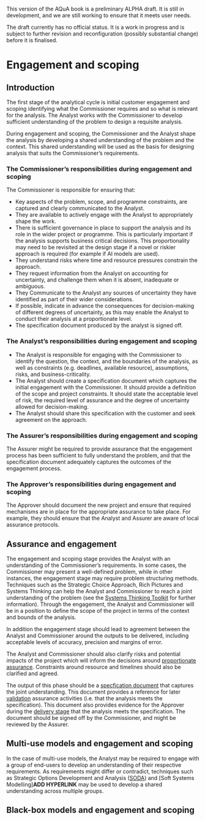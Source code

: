 ::: {.callout-important}
This version of the AQuA book is a preliminary ALPHA draft.  It is still in development, and we are still working to ensure that it meets user needs. 

The draft currently has no official status. It is a work in progress and is subject to further revision and reconfiguration (possibly substantial change) before it is finalised. 
:::

# Engagement and scoping

## Introduction
The first stage of the analytical cycle is initial customer engagement and scoping identifying what the Commissioner requires and so what is relevant for the analysis.  The Analyst works with the  Commissioner to develop sufficient understanding of the problem to design a requisite analysis.

During engagement and scoping, the Commissioner and the Analyst shape the analysis by developing a shared understanding of the problem and the context. This shared understanding will be used as the basis for designing analysis that suits the Commissioner’s requirements.

### The Commissioner's responsibilities during engagement and scoping

The Commissioner is responsible for ensuring that:

* Key aspects of the problem, scope, and programme constraints, are captured and clearly communicated to the Analyst.    
* They are available to actively engage with the Analyst to appropriately shape the work.    
* There is sufficient governance in place to support the analysis and its role in the wider project or programme. This is particularly important if the analysis supports business critical decisions. This proportionality may need to be revisited at the design stage if a novel or riskier approach is required (for example if AI models are used).    
* They understand risks where time and resource pressures constrain the approach.    
* They request information from the Analyst on accounting for uncertainty, and challenge them when it is absent, inadequate or ambiguous.    
* They Communicate to the Analyst any sources of uncertainty they have identified as part of their wider considerations.    
* If possible, indicate in advance the consequences for decision-making of different degrees of uncertainty, as this may enable the Analyst to conduct their analysis at a proportionate level.    
* The specification document produced by the analyst is signed off.

### The Analyst's responsibilities during engagement and scoping

* The Analyst is responsible for engaging with the Commissioner to identify the question, the context, and the boundaries of the analysis, as well as constraints (e.g. deadlines, available resource), assumptions, risks, and business-criticality. 
* The Analyst should create a specification document which captures the initial engagement with the Commissioner. It should provide a definition of the scope and project constraints. It should state the acceptable level of risk, the required level of assurance and the degree of uncertainty allowed for decision-making.
* The Analyst should share this specification with the customer and seek agreement on the approach.

### The Assurer's responsibilities during engagement and scoping

The Assurer might be required to provide assurance that the engagement process has been sufficient to fully understand the problem, and that the specification document adequately captures the outcomes of the engagement process.

### The Approver's responsibilities during engagement and scoping

The Approver should document the new project and ensure that required mechanisms are in place for the appropriate assurance to take place. For example, they should ensure that the Analyst and Assurer are aware of local assurance protocols. 

## Assurance and engagement

The engagement and scoping stage provides the Analyst with an understanding of the Commissioner's requirements. In some cases, the Commissioner may present a well-defined problem, while in other instances, the engagement stage may require problem structuring methods. Techniques such as the Strategic Choice Approach, Rich Pictures and Systems Thinking can help the Analyst and Commissioner to reach a joint understanding of the problem (see the [Systems Thinking Toolkit](https://www.gov.uk/government/publications/systems-thinking-for-civil-servants/toolkit) for further information). Through the engagement, the Analyst and Commissioner will be in a position to define the scope of the project in terms of the context and bounds of the analysis.

In addition the engagement stage should lead to agreement between the Analyst and Commissioner around the outputs to be delivered, including acceptable levels of accuracy, precision and margins of error.


The Analyst and Commissioner should also clarify risks and potential impacts of the project which will inform the decisions around [proportionate assurance](proportionality.qmd). Constraints around resource and timelines should also be clarified and agreed.

The output of this phase should be a [specfication document](Add hyperlink) that captures the joint understanding. This document provides a reference for later [validation](#def_validation) assurance activities (i.e. that the analysis meets the specification). This document also provides evidence for the Approver during the [delivery stage](delivery_and_communication.qmd) that the analysis meets the specification. The document should be signed off by the Commissioner, and might be reviewed by the Assurer.

## Multi-use models and engagement and scoping

In the case of multi-use models, the Analyst may be required to engage with a group of end-users to develop an understanding of their respective requirements. As requirements might differ or contradict, techniques such as Strategic Options Development and Analysis ([SODA](https://www.ru.nl/publish/pages/938444/soda_-_the_principles.pdf)) and [Soft Systems Modelling]**ADD HYPERLINK** may be used to develop a shared understanding across multiple groups.

## Black-box models and engagement and scoping


